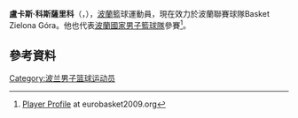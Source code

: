 '''盧卡斯·科斯薩里科'''（{{lang-pl|'''Łukasz Koszarek'''}}，{{bd|1984年|1月12日}}），[[波蘭|波蘭]]籃球運動員，現在效力於波蘭聯賽球隊Basket Zielona Góra。他也代表[[波蘭國家男子籃球隊|波蘭國家男子籃球隊]]參賽<ref>[http://www.eurobasket2009.org/en/cid_toT,ovGDH2EaLKL67XnPo2.teamID_347.compID_qMRZdYCZI6EoANOrUf9le2.season_2009.roundID_6328.playerID_38547.html Player Profile] {{webarchive|url=https://web.archive.org/web/20110813215805/http://www.eurobasket2009.org/en/cid_toT,ovGDH2EaLKL67XnPo2.teamID_347.compID_qMRZdYCZI6EoANOrUf9le2.season_2009.roundID_6328.playerID_38547.html |date=2011-08-13 }} at eurobasket2009.org</ref>。

== 參考資料 == 
{{reflist}}

{{Authority control}}
{{DEFAULTSORT:Koszarek, Łukasz}}
[[Category:波兰男子篮球运动员|Category:波兰男子篮球运动员]]